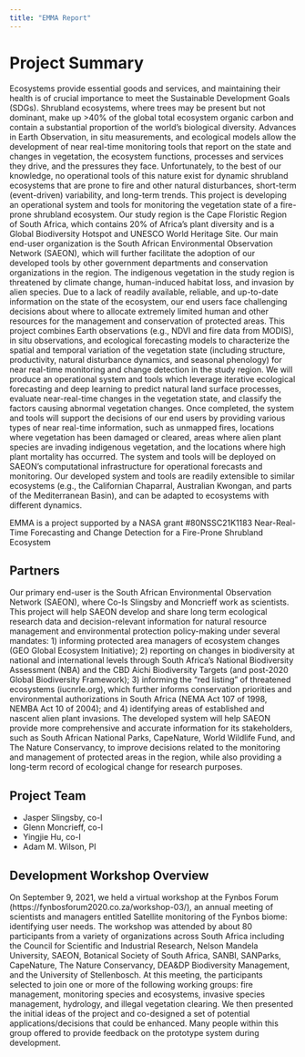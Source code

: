 ```yaml
---
title: "EMMA Report"
---
```



# Project Summary

Ecosystems provide essential goods and services, and maintaining their health is of crucial importance to meet the Sustainable Development Goals (SDGs). Shrubland ecosystems, where trees may be present but not dominant, make up >40% of the global total ecosystem organic carbon and contain a substantial proportion of the world’s biological diversity. Advances in Earth Observation, in situ measurements, and ecological models allow the development of near real-time monitoring tools that report on the state and changes in vegetation, the ecosystem functions, processes and services they drive, and the pressures they face. Unfortunately, to the best of our knowledge, no operational tools of this nature exist for dynamic shrubland ecosystems that are prone to fire and other natural disturbances, short-term (event-driven) variability, and long-term trends. This project is developing an operational system and tools for monitoring the vegetation state of a fire-prone shrubland ecosystem. Our study region is the Cape Floristic Region of South Africa, which contains 20% of Africa’s plant diversity and is a Global Biodiversity Hotspot and UNESCO World Heritage Site. Our main end-user organization is the South African Environmental Observation Network (SAEON), which will further facilitate the adoption of our developed tools by other government departments and conservation organizations in the region. The indigenous vegetation in the study region is threatened by climate change, human-induced habitat loss, and invasion by alien species. Due to a lack of readily available, reliable, and up-to-date information on the state of the ecosystem, our end users face challenging decisions about where to allocate extremely limited human and other resources for the management and conservation of protected areas. This project combines Earth observations (e.g., NDVI and fire data from MODIS), in situ observations, and ecological forecasting models to characterize the spatial and temporal variation of the vegetation state (including structure, productivity, natural disturbance dynamics, and seasonal phenology) for near real-time monitoring and change detection in the study region. We will produce an operational system and tools which leverage iterative ecological forecasting and deep learning to predict natural land surface processes, evaluate near-real-time changes in the vegetation state, and classify the factors causing abnormal vegetation changes. Once completed,  the system and tools will support the decisions of our end users by providing various types of near real-time information, such as unmapped fires, locations where vegetation has been damaged or cleared, areas where alien plant species are invading indigenous vegetation, and the locations where high plant mortality has occurred. The system and tools will be deployed on SAEON’s computational infrastructure for operational forecasts and monitoring. Our developed system and tools are readily extensible to similar ecosystems (e.g., the Californian Chaparral, Australian Kwongan, and parts of the Mediterranean Basin), and can be adapted to ecosystems with different dynamics. 

EMMA is a project supported by a NASA grant  #80NSSC21K1183 Near-Real-Time Forecasting and Change Detection for a Fire-Prone Shrubland Ecosystem 

## Partners

Our primary end-user is the South African Environmental Observation Network (SAEON), where Co-Is Slingsby and Moncrieff work as scientists. This project will help SAEON develop and share long term ecological research data and decision-relevant information for natural resource management and environmental protection policy-making under several mandates: 1) informing protected area managers of ecosystem changes (GEO Global Ecosystem Initiative); 2) reporting on changes in biodiversity at national and international levels through South Africa’s National Biodiversity Assessment (NBA) and the CBD Aichi Biodiversity Targets (and post-2020 Global Biodiversity Framework); 3) informing the “red listing” of threatened ecosystems (iucnrle.org), which further informs conservation priorities and environmental authorizations in South Africa (NEMA Act 107 of 1998, NEMBA Act 10 of 2004); and 4) identifying areas of established and nascent alien plant invasions. The developed system will help SAEON provide more comprehensive and accurate information for its stakeholders, such as South African National Parks, CapeNature, World Wildlife Fund, and The Nature Conservancy, to improve decisions related to the monitoring and management of protected areas in the region, while also providing a long-term record of ecological change for research purposes.  

## Project Team

* Jasper Slingsby, co-I
* Glenn Moncrieff, co-I
* Yingjie Hu, co-I
* Adam M. Wilson,  PI

## Development Workshop Overview

On September 9, 2021, we held a virtual workshop at the Fynbos Forum (https://fynbosforum2020.co.za/workshop-03/), an annual meeting of scientists and managers entitled Satellite monitoring of the Fynbos biome: identifying user needs. The workshop was attended by about 80 participants from a variety of organizations across South Africa including the Council for Scientific and Industrial Research, Nelson Mandela University, SAEON, Botanical Society of South Africa, SANBI, SANParks, CapeNature, The Nature Conservancy, DEA&DP Biodiversity Management, and the University of Stellenbosch. At this meeting, the participants selected to join one or more of the following working groups: fire management, monitoring species and ecosystems, invasive species management, hydrology, and illegal vegetation clearing.  We then presented the initial ideas of the project and co-designed a set of potential applications/decisions that could be enhanced.  Many people within this group offered to provide feedback on the prototype system during development.
